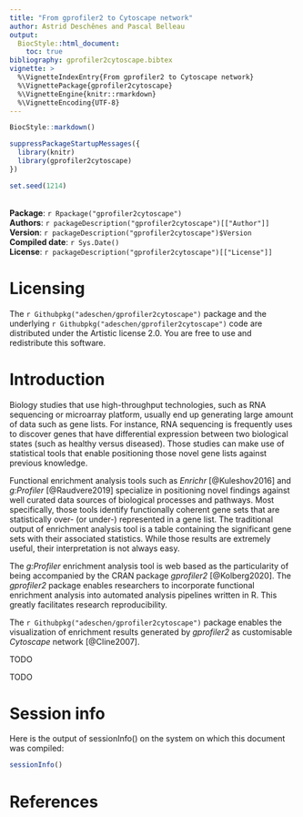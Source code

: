 ```yaml
---
title: "From gprofiler2 to Cytoscape network"
author: Astrid Deschênes and Pascal Belleau
output:
  BiocStyle::html_document:
    toc: true
bibliography: gprofiler2cytoscape.bibtex
vignette: >
  %\VignetteIndexEntry{From gprofiler2 to Cytoscape network}
  %\VignettePackage{gprofiler2cytoscape}
  %\VignetteEngine{knitr::rmarkdown}
  %\VignetteEncoding{UTF-8}
---
```


```r
BiocStyle::markdown()

suppressPackageStartupMessages({
  library(knitr)
  library(gprofiler2cytoscape)
})

set.seed(1214)
```

<br />
**Package**: `r Rpackage("gprofiler2cytoscape")`<br />
**Authors**: `r packageDescription("gprofiler2cytoscape")[["Author"]]`<br />
**Version**: `r packageDescription("gprofiler2cytoscape")$Version`<br />
**Compiled date**: `r Sys.Date()`<br />
**License**: `r packageDescription("gprofiler2cytoscape")[["License"]]`<br />


# Licensing 

The `r Githubpkg("adeschen/gprofiler2cytoscape")` package and the underlying 
`r Githubpkg("adeschen/gprofiler2cytoscape")` code are distributed under the 
Artistic license 2.0. You are free to use and redistribute this software. 


# Introduction

Biology studies that use high-throughput technologies, such as RNA sequencing 
or microarray platform, usually end up generating large amount of data such 
as gene lists. For instance, RNA sequencing is frequently uses to discover 
genes that have differential expression between two biological states 
(such as healthy versus diseased). Those studies can make use of statistical 
tools that enable positioning those novel gene lists against previous 
knowledge.

Functional enrichment analysis tools such as _Enrichr_ [@Kuleshov2016] and 
_g:Profiler_ [@Raudvere2019] specialize in positioning novel findings against 
well curated data sources of biological processes and pathways. Most 
specifically, those tools identify functionally coherent gene sets that are 
statistically over- (or under-) represented in a gene list. The 
traditional output of enrichment analysis tool is a table containing the
significant gene sets with their associated statistics. While those results
are extremely useful, their interpretation is not always easy.

The _g:Profiler_ enrichment  analysis tool is web based as the particularity of
being accompanied by the CRAN package _gprofiler2_ [@Kolberg2020]. The 
_gprofiler2_ package enables researchers to incorporate functional 
enrichment analysis into automated analysis pipelines written in R. This 
greatly facilitates research reproducibility. 


The `r Githubpkg("adeschen/gprofiler2cytoscape")` package enables the 
visualization of enrichment results generated by _gprofiler2_ as 
customisable _Cytoscape_ network [@Cline2007].

TODO



TODO

# Session info

Here is the output of sessionInfo() on the system on which this document 
was compiled:

```r
sessionInfo()
```


# References



